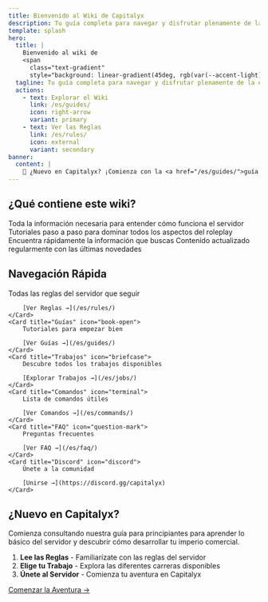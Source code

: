 ```yaml
---
title: Bienvenido al Wiki de Capitalyx
description: Tu guía completa para navegar y disfrutar plenamente de la experiencia Capitalyx
template: splash
hero:
  title: |
    Bienvenido al wiki de
    <span
      class="text-gradient"
      style="background: linear-gradient(45deg, rgb(var(--accent-light)), rgb(var(--accent-dark))); -webkit-background-clip: text; -webkit-text-fill-color: transparent; background-clip: text;">Capitalyx</span>
  tagline: Tu guía completa para navegar y disfrutar plenamente de la experiencia Capitalyx
  actions:
    - text: Explorar el Wiki
      link: /es/guides/
      icon: right-arrow
      variant: primary
    - text: Ver las Reglas
      link: /es/rules/
      icon: external
      variant: secondary
banner:
  content: |
    🎉 ¿Nuevo en Capitalyx? ¡Comienza con la <a href="/es/guides/">guía para principiantes</a>!
---
```



## ¿Qué contiene este wiki?

<CardGrid>
	<Card title="Documentación Completa" icon="book">
		Toda la información necesaria para entender cómo funciona el servidor
	</Card>
	<Card title="Guías Detalladas" icon="map">
		Tutoriales paso a paso para dominar todos los aspectos del roleplay
	</Card>
	<Card title="Referencia Rápida" icon="magnifier">
		Encuentra rápidamente la información que buscas
	</Card>
	<Card title="Siempre Actualizado" icon="refresh">
		Contenido actualizado regularmente con las últimas novedades
	</Card>
</CardGrid>

## Navegación Rápida

<CardGrid>
	<Card title="Reglas" icon="gavel">
		Todas las reglas del servidor que seguir

		[Ver Reglas →](/es/rules/)
	</Card>
	<Card title="Guías" icon="book-open">
		Tutoriales para empezar bien

		[Ver Guías →](/es/guides/)
	</Card>
	<Card title="Trabajos" icon="briefcase">
		Descubre todos los trabajos disponibles

		[Explorar Trabajos →](/es/jobs/)
	</Card>
	<Card title="Comandos" icon="terminal">
		Lista de comandos útiles

		[Ver Comandos →](/es/commands/)
	</Card>
	<Card title="FAQ" icon="question-mark">
		Preguntas frecuentes

		[Ver FAQ →](/es/faq/)
	</Card>
	<Card title="Discord" icon="discord">
		Únete a la comunidad

		[Unirse →](https://discord.gg/capitalyx)
	</Card>
</CardGrid>

## ¿Nuevo en Capitalyx?

Comienza consultando nuestra guía para principiantes para aprender lo básico del servidor y descubrir cómo desarrollar tu imperio comercial.

1. **Lee las Reglas** - Familiarízate con las reglas del servidor
2. **Elige tu Trabajo** - Explora las diferentes carreras disponibles
3. **Únete al Servidor** - Comienza tu aventura en Capitalyx

[Comenzar la Aventura →](/es/guides/)